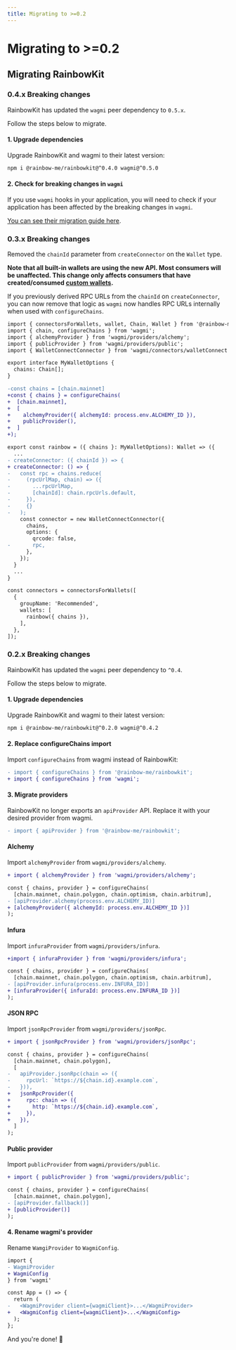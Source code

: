 ```yaml
---
title: Migrating to >=0.2
---
```


# Migrating to >=0.2

## Migrating RainbowKit

### 0.4.x Breaking changes

RainbowKit has updated the `wagmi` peer dependency to `0.5.x`.

Follow the steps below to migrate.

#### 1. Upgrade dependencies

Upgrade RainbowKit and wagmi to their latest version:

```bash
npm i @rainbow-me/rainbowkit@^0.4.0 wagmi@^0.5.0
```

#### 2. Check for breaking changes in `wagmi`

If you use `wagmi` hooks in your application, you will need to check if your application has been affected by the breaking changes in `wagmi`.

[You can see their migration guide here](https://wagmi.sh/docs/migrating-to-03#05x-breaking-changes).

### 0.3.x Breaking changes

Removed the `chainId` parameter from `createConnector` on the `Wallet` type.

**Note that all built-in wallets are using the new API. Most consumers will be unaffected. This change only affects consumers that have created/consumed [custom wallets](/docs/custom-wallets).**

If you previously derived RPC URLs from the `chainId` on `createConnector`, you can now remove that logic as `wagmi` now handles RPC URLs internally when used with `configureChains`.

```diff
import { connectorsForWallets, wallet, Chain, Wallet } from '@rainbow-me/rainbowkit';
import { chain, configureChains } from 'wagmi';
import { alchemyProvider } from 'wagmi/providers/alchemy';
import { publicProvider } from 'wagmi/providers/public';
import { WalletConnectConnector } from 'wagmi/connectors/walletConnect';

export interface MyWalletOptions {
  chains: Chain[];
}

-const chains = [chain.mainnet]
+const { chains } = configureChains(
+  [chain.mainnet],
+  [
+    alchemyProvider({ alchemyId: process.env.ALCHEMY_ID }),
+    publicProvider(),
+  ]
+);

export const rainbow = ({ chains }: MyWalletOptions): Wallet => ({
  ...
- createConnector: ({ chainId }) => {
+ createConnector: () => {
-   const rpc = chains.reduce(
-     (rpcUrlMap, chain) => ({
-       ...rpcUrlMap,
-       [chainId]: chain.rpcUrls.default,
-     }),
-     {}
-   );
    const connector = new WalletConnectConnector({
      chains,
      options: {
        qrcode: false,
-       rpc,
      },
    });
  }
  ...
}

const connectors = connectorsForWallets([
  {
    groupName: 'Recommended',
    wallets: [
      rainbow({ chains }),
    ],
  },
]);
```

### 0.2.x Breaking changes

RainbowKit has updated the `wagmi` peer dependency to `^0.4`.

Follow the steps below to migrate.

#### 1. Upgrade dependencies

Upgrade RainbowKit and wagmi to their latest version:

```bash
npm i @rainbow-me/rainbowkit@^0.2.0 wagmi@^0.4.2
```

#### 2. Replace configureChains import

Import `configureChains` from wagmi instead of RainbowKit:

```diff
- import { configureChains } from '@rainbow-me/rainbowkit';
+ import { configureChains } from 'wagmi';
```

#### 3. Migrate providers

RainbowKit no longer exports an `apiProvider` API. Replace it with your desired provider from wagmi.

```diff
- import { apiProvider } from '@rainbow-me/rainbowkit';
```

#### Alchemy

Import `alchemyProvider` from `wagmi/providers/alchemy`.

```diff
+ import { alchemyProvider } from 'wagmi/providers/alchemy';

const { chains, provider } = configureChains(
  [chain.mainnet, chain.polygon, chain.optimism, chain.arbitrum],
- [apiProvider.alchemy(process.env.ALCHEMY_ID)]
+ [alchemyProvider({ alchemyId: process.env.ALCHEMY_ID })]
);
```

#### Infura

Import `infuraProvider` from `wagmi/providers/infura`.

```diff
+import { infuraProvider } from 'wagmi/providers/infura';

const { chains, provider } = configureChains(
  [chain.mainnet, chain.polygon, chain.optimism, chain.arbitrum],
- [apiProvider.infura(process.env.INFURA_ID)]
+ [infuraProvider({ infuraId: process.env.INFURA_ID })]
);
```

#### JSON RPC

Import `jsonRpcProvider` from `wagmi/providers/jsonRpc`.

```diff
+ import { jsonRpcProvider } from 'wagmi/providers/jsonRpc';

const { chains, provider } = configureChains(
  [chain.mainnet, chain.polygon],
  [
-   apiProvider.jsonRpc(chain => ({
-     rpcUrl: `https://${chain.id}.example.com`,
-   })),
+   jsonRpcProvider({
+     rpc: chain => ({
+       http: `https://${chain.id}.example.com`,
+     }),
+   }),
  ]
);
```

#### Public provider

Import `publicProvider` from `wagmi/providers/public`.

```diff
+ import { publicProvider } from 'wagmi/providers/public';

const { chains, provider } = configureChains(
  [chain.mainnet, chain.polygon],
- [apiProvider.fallback()]
+ [publicProvider()]
);
```

#### 4. Rename wagmi's provider

Rename `WamgiProvider` to `WagmiConfig`.

```diff
import {
- WagmiProvider
+ WagmiConfig
} from 'wagmi'

const App = () => {
  return (
-   <WagmiProvider client={wagmiClient}>...</WagmiProvider>
+   <WagmiConfig client={wagmiClient}>...</WagmiConfig>
  );
};
```

And you're done! 🌈
